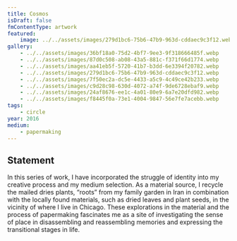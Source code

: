 ```yaml
---
title: Cosmos
isDraft: false
fmContentType: artwork
featured:
    image: ../../assets/images/279d1bc6-75b6-47b9-963d-cddaec9c3f12.webp
gallery:
    - ../../assets/images/36bf18a0-75d2-4bf7-9ee3-9f318666485f.webp
    - ../../assets/images/87d0c508-ab08-43a5-881c-f371f66d1774.webp
    - ../../assets/images/aa41eb5f-5720-41b7-b3dd-6e3394f20782.webp
    - ../../assets/images/279d1bc6-75b6-47b9-963d-cddaec9c3f12.webp
    - ../../assets/images/7f50ec2a-dc5e-4433-a5c9-4c49ce42b233.webp
    - ../../assets/images/c9d28c98-630d-4072-a74f-9de6728ebaf9.webp
    - ../../assets/images/24af8676-ee1c-4a01-80e9-6a7e20dfd982.webp
    - ../../assets/images/f8445f0a-73e1-4004-9847-56e7fe7acebb.webp
tags:
    - circle
year: 2016
medium:
    - papermaking
---
```


## Statement
In this series of work, I have incorporated the struggle of identity into my creative process and my medium selection. As a material source, I recycle the mailed dries plants, “roots” from my family garden in Iran in combination with the locally found materials, such as dried leaves and plant seeds, in the vicinity of where I live in Chicago. These explorations in the material and the process of papermaking fascinates me as a site of investigating the sense of place in disassembling and reassembling memories and expressing the transitional stages in life. 